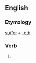 ==English==

===Etymology===
[[suffer]] + [[-eth]]

===Verb===
{{infl|en|verb form}}

# {{archaic third-person singular of|suffer}}